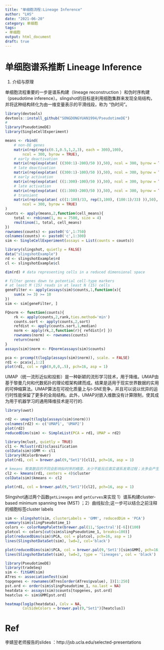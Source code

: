 ```yaml
---
title: "单细胞流程:Lineage Inference"
author: "LHS"
date: "2021-06-20"
category: 单细胞
tags: 
- 单细胞
output: html_document
draft: true
---
```


# 单细胞谱系推断 Lineage Inference

1. 介绍与原理

单细胞流程重要的一步是谱系构建（lineage reconstruction ）和伪时序构建（pseudotime inference）。slingshot的目标是利用细胞集群来发现全局结构，并将这种结构转化为由一维变量表示的平滑线段，称为 "伪时间"。

```r
library(devtools)
devtools::install_github("SONGDONGYUAN1994/PseudotimeDE")
#
library(PseudotimeDE)
library(SingleCellExperiment)
```


```r

means <- rbind(
    # non-DE genes
    matrix(rep(rep(c(0.1,0.5,1,2,3), each = 300),100),
        ncol = 300, byrow = TRUE),
    # early deactivation
    matrix(rep(exp(atan( ((300:1)-200)/50 )),50), ncol = 300, byrow = TRUE),
    # late deactivation
    matrix(rep(exp(atan( ((300:1)-100)/50 )),50), ncol = 300, byrow = TRUE),
    # early activation
    matrix(rep(exp(atan( ((1:300)-100)/50 )),50), ncol = 300, byrow = TRUE),
    # late activation
    matrix(rep(exp(atan( ((1:300)-200)/50 )),50), ncol = 300, byrow = TRUE),
    # transient
    matrix(rep(exp(atan( c((1:100)/33, rep(3,100), (100:1)/33) )),50), 
        ncol = 300, byrow = TRUE)
)
counts <- apply(means,2,function(cell_means){
    total <- rnbinom(1, mu = 7500, size = 4)
    rmultinom(1, total, cell_means)
})
rownames(counts) <- paste0('G',1:750)
colnames(counts) <- paste0('c',1:300)
sim <- SingleCellExperiment(assays = List(counts = counts))


```


```r

library(slingshot, quietly = FALSE)
data("slingshotExample")
rd <- slingshotExample$rd
cl <- slingshotExample$cl

dim(rd) # data representing cells in a reduced dimensional space
```


```r

# filter genes down to potential cell-type markers
# at least M (15) reads in at least N (15) cells
geneFilter <- apply(assays(sim)$counts,1,function(x){
    sum(x >= 3) >= 10
})
sim <- sim[geneFilter, ]

```

```r
FQnorm <- function(counts){
    rk <- apply(counts,2,rank,ties.method='min')
    counts.sort <- apply(counts,2,sort)
    refdist <- apply(counts.sort,1,median)
    norm <- apply(rk,2,function(r){ refdist[r] })
    rownames(norm) <- rownames(counts)
    return(norm)
}
assays(sim)$norm <- FQnorm(assays(sim)$counts)
```

```r
pca <- prcomp(t(log1p(assays(sim)$norm)), scale. = FALSE)
rd1 <- pca$x[,1:2]
plot(rd1, col = rgb(0,0,0,.5), pch=16, asp = 1)
```

UMAP（统一流形近似和投影）是一种新颖的流形学习技术，用于降维。UMAP由基于黎曼几何和代数拓扑的理论框架构建而成。结果是适用于现实世界数据的实用的可伸缩算法。UMAP算法在可视化质量上与t-SNE竞争，并且可以说以优异的运行时性能保留了更多的全局结构。此外，UMAP对嵌入维数没有计算限制，使其成为用于机器学习的通用降维技术是可行的.

```r
library(uwot)

rd2 <- umap(t(log1p(assays(sim)$norm)))
colnames(rd2) <- c('UMAP1', 'UMAP2')
plot(rd2)
reducedDims(sim) <- SimpleList(PCA = rd1, UMAP = rd2)
```

```r
library(mclust, quietly = TRUE)
cl1 <- Mclust(rd1)$classification
colData(sim)$GMM <- cl1
library(RColorBrewer)
plot(rd1, col = brewer.pal(9,"Set1")[cl1], pch=16, asp = 1)

# kmeans 聚类数目的不同会影响拟时序的精度，太少不能反应真实谱系发育过程；太多会产生过多假阳性分支
cl2 <- kmeans(rd1, centers = 4)$cluster
colData(sim)$kmeans <- cl2

plot(rd1, col = brewer.pal(9,"Set1")[cl2], pch=16, asp = 1)
```

Slingshot通过两个函数`getLineages` and `getCurves`来实现 1）谱系构建cluster-based minimum spanning tree (MST) ；2）曲线拟合;这一步可以结合之前注释的细胞标签cluster labels

```r
sim <- slingshot(sim, clusterLabels = 'GMM', reducedDim = 'PCA')
summary(sim$slingPseudotime_1)
colors <- colorRampPalette(brewer.pal(11,'Spectral')[-6])(100)
plotcol <- colors[cut(sim$slingPseudotime_1, breaks=100)]
plot(reducedDims(sim)$PCA, col = plotcol, pch=16, asp = 1)
lines(SlingshotDataSet(sim), lwd=2, col='black')

plot(reducedDims(sim)$PCA, col = brewer.pal(9,'Set1')[sim$GMM], pch=16, asp = 1)
lines(SlingshotDataSet(sim), lwd=2, type = 'lineages', col = 'black')

```


```r
library(PseudotimeDE)
library(tradeSeq)
sim <- fitGAM(sim)
ATres <- associationTest(sim)
topgenes <- rownames(ATres[order(ATres$pvalue), ])[1:250]
pst.ord <- order(sim$slingPseudotime_1, na.last = NA)
heatdata <- assays(sim)$counts[topgenes, pst.ord]
heatclus <- sim$GMM[pst.ord]

heatmap(log1p(heatdata), Colv = NA,
        ColSideColors = brewer.pal(9,"Set1")[heatclus])

```









# Ref

李婧翌老师报告的slides ：http://jsb.ucla.edu/selected-presentations